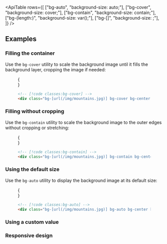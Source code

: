 

<ApiTable
  rows={[
    ["bg-auto", "background-size: auto;"],
    ["bg-cover", "background-size: cover;"],
    ["bg-contain", "background-size: contain;"],
    ["bg-(length:<custom-property>)", "background-size: var(<custom-property>);"],
    ["bg-[<value>]", "background-size: <value>;"],
  ]}
/>

## Examples

### Filling the container

Use the `bg-cover` utility to scale the background image until it fills the background layer, cropping the image if needed:

<Figure>

<Example>
  {
    <div className="relative mx-auto flex w-56 items-center justify-center overflow-hidden rounded-lg sm:w-96">
      <div className="absolute inset-0">
        <Stripes border className="h-full rounded-lg" />
      </div>
      <div className="relative z-10 h-48 w-full bg-[url(https://images.unsplash.com/photo-1554629947-334ff61d85dc?ixid=MnwxMjA3fDB8MHxwaG90by1wYWdlfHx8fGVufDB8fHx8&ixlib=rb-1.2.1&auto=format&fit=crop&w=512&h=640&q=80)] bg-cover bg-center bg-no-repeat"></div>
    </div>
  }
</Example>

```html
<!-- [!code classes:bg-cover] -->
<div class="bg-[url(/img/mountains.jpg)] bg-cover bg-center"></div>
```

</Figure>

### Filling without cropping

Use the `bg-contain` utility to scale the background image to the outer edges without cropping or stretching:

<Figure>

<Example>
  {
    <div className="relative mx-auto flex w-56 items-center justify-center overflow-hidden rounded-lg sm:w-96">
      <div className="absolute inset-0">
        <Stripes border className="h-full rounded-lg" />
      </div>
      <div className="relative z-10 h-48 w-full bg-[url(https://images.unsplash.com/photo-1554629947-334ff61d85dc?ixid=MnwxMjA3fDB8MHxwaG90by1wYWdlfHx8fGVufDB8fHx8&ixlib=rb-1.2.1&auto=format&fit=crop&w=512&h=640&q=80)] bg-contain bg-center bg-no-repeat sm:bg-top"></div>
    </div>
  }
</Example>

```html
<!-- [!code classes:bg-contain] -->
<div class="bg-[url(/img/mountains.jpg)] bg-contain bg-center"></div>
```

</Figure>

### Using the default size

Use the `bg-auto` utility to display the background image at its default size:

<Figure>

<Example>
  {
    <div className="relative mx-auto flex h-48 w-56 items-center justify-center overflow-hidden rounded-lg sm:w-96">
      <div className="absolute inset-0">
        <Stripes border className="h-full rounded-lg" />
      </div>
      <div className="relative z-10 h-full w-full bg-[url(https://images.unsplash.com/photo-1554629947-334ff61d85dc?ixid=MnwxMjA3fDB8MHxwaG90by1wYWdlfHx8fGVufDB8fHx8&ixlib=rb-1.2.1&auto=format&fit=crop&w=128&h=160&q=80)] bg-auto bg-center bg-no-repeat"></div>
    </div>
  }
</Example>

```html
<!-- [!code classes:bg-auto] -->
<div class="bg-[url(/img/mountains.jpg)] bg-auto bg-center bg-no-repeat"></div>
```

</Figure>

### Using a custom value

<UsingACustomValue utility="bg" value="50%_auto" name="background image size" variable="image-size" dataType="length" />

### Responsive design

<ResponsiveDesign property="background-size" defaultClass="bg-auto" featuredClass="bg-contain" />
